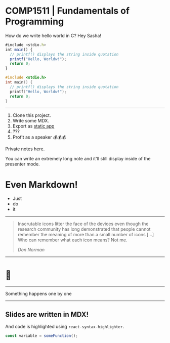 <SlidePage next="page-2">

# COMP1511 | Fundamentals of Programming

How do we write hello world in C? Hey Sasha!

```js
#include <stdio.h>
int main() {
  // printf() displays the string inside quotation
  printf("Hello, Worldw!");
  return 0;
}
```

```c
#include <stdio.h>
int main() {
  // printf() displays the string inside quotation
  printf("Hello, Worldw!");
  return 0;
}
```

---

1. Clone this project.
1. Write some MDX.
1. Export as [static app](https://nextjs.org/docs/advanced-features/static-html-export)
1. ???
1. Profit as a speaker 💰💰💰

<SpeakerNotes>

Private notes here.

You can write an extremely long note and it'll still display inside of the presenter mode.

# Even Markdown!

- Just
- do
- it

</SpeakerNotes>

---

> Inscrutable icons litter the face of the devices even though the research
> community has long demonstrated that people cannot remember the meaning of
> more than a small number of icons […] Who can remember what each icon
> means? Not me.
>
> <cite>Don Norman</cite>

---

# 🤫

---

<Steps>
  <Step>Something</Step>
  <Step>happens</Step>
  <Step>one</Step>
  <Step>by</Step>
  <Step>one</Step>
</Steps>

---

## Slides are written in MDX!

And code is highlighted using `react-syntax-highlighter`.

```js
const variable = someFunction();
```

</SlidePage>
